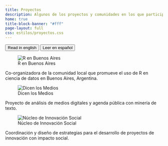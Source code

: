 ```yaml
---
title: Proyectos
description: Algunos de los proyectos y comunidades en los que participo o he participado
home: true
title-block-banner: "#fff"
page-layout: full
css: estilos/proyectos.css
---
```


::: {.btn-group role="group" aria-label="About" .center}
<a href="projects.html"> <button type="button" class="btn btn-primary me-md-2 btn-sm">Read in english</button></a> <a href="proyectos.html"><button type="button" class="btn btn-primary me-md-2 btn-sm">Leer en español</button></a>
:::



::: {.team-grid}
::: {.team-card}
![R en Buenos Aires](https://renbaires.github.io/assets/icons/icon.png)

Co-organizadora de la comunidad local que promueve el uso de R en ciencia de datos en Buenos Aires, Argentina.

<a href="https://www.linkedin.com/company/r-en-buenos-aires" target="_blank"><i class="bi bi-linkedin"></i></a><a href="https://github.com/renbaires" target="_blank"><i class="bi bi-github"></i></a><a href="mailto:renbairesl@gmail.com"><i class="bi bi-envelope"></i></a><a href="renbaires.github.io" target="_blank"><i class="bi bi-globe"></i></a><a href="https://www.instagram.com/renbaires" target="_blank"><i class="bi bi-instagram"></i></a>

:::

::: {.team-card}
![Dicen los Medios](https://i.pinimg.com/736x/4f/71/f2/4f71f29c0d155d8f5d929eaa6a9d1fbb.jpg){.team-img}

Proyecto de análisis de medios digitales y agenda pública con minería de texto.

<a href="www.dicenlosmedios.com" target="_blank"><i class="bi bi-globe"></i></a><a href="https://www.linkedin.com/company/dicenlosmedios" target="_blank"><i class="bi bi-linkedin"></i></a><a href="https://www.instagram.com/dicenlosmedios" target="_blank"><i class="bi bi-instagram"></i></a>

:::


::: {.team-card}
![Núcleo de Innovación Social](https://nucleodeinnovacionsocial.com.ar/images/logoNIS.png){.team-img}

Coordinación y diseño de estrategias para el desarrollo de proyectos de innovación con impacto social.

<a href="https://www.linkedin.com/company/nucleois" target="_blank"><i class="bi bi-linkedin"></i></a><a href="https://github.com/nucleodeinnovacion" target="_blank"><i class="bi bi-github"></i></a><a href="mailto:info@nucleodeinnovacion.com"><i class="bi bi-envelope"></i></a><a href="https://www.nucleodeinnovacionsocial.com.ar" target="_blank"><i class="bi bi-globe"></i></a><a href="https://www.instagram.com/nucleodeinnovacion" target="_blank"><i class="bi bi-instagram"></i></a>


:::

:::

